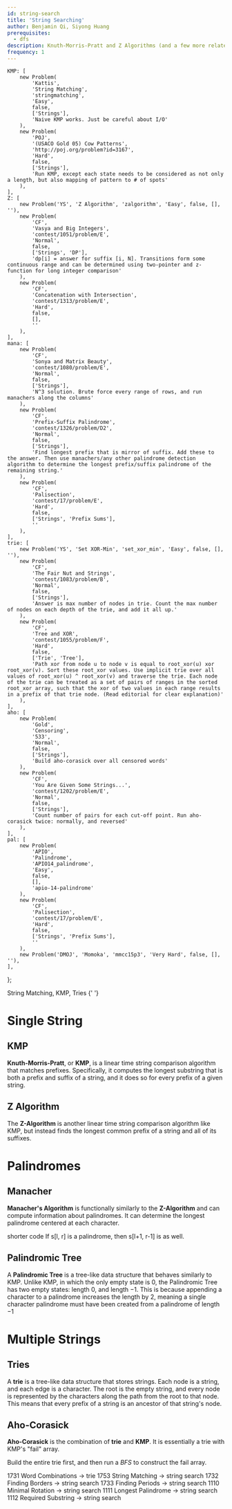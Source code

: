 ```yaml
---
id: string-search
title: 'String Searching'
author: Benjamin Qi, Siyong Huang
prerequisites:
  - dfs
description: Knuth-Morris-Pratt and Z Algorithms (and a few more related topics).
frequency: 1
---
```


	KMP: [
		new Problem(
			'Kattis',
			'String Matching',
			'stringmatching',
			'Easy',
			false,
			['Strings'],
			'Naive KMP works. Just be careful about I/O'
		),
		new Problem(
			'POJ',
			'(USACO Gold 05) Cow Patterns',
			'http://poj.org/problem?id=3167',
			'Hard',
			false,
			['Strings'],
			'Run KMP, except each state needs to be considered as not only a length, but also mapping of pattern to # of spots'
		),
	],
	Z: [
		new Problem('YS', 'Z Algorithm', 'zalgorithm', 'Easy', false, [], ''),
		new Problem(
			'CF',
			'Vasya and Big Integers',
			'contest/1051/problem/E',
			'Normal',
			false,
			['Strings', 'DP'],
			'dp[i] = answer for suffix [i, N]. Transitions form some continuous range and can be determined using two-pointer and z-function for long integer comparison'
		),
		new Problem(
			'CF',
			'Concatenation with Intersection',
			'contest/1313/problem/E',
			'Hard',
			false,
			[],
			''
		),
	],
	mana: [
		new Problem(
			'CF',
			'Sonya and Matrix Beauty',
			'contest/1080/problem/E',
			'Normal',
			false,
			['Strings'],
			'N^3 solution. Brute force every range of rows, and run manachers along the columns'
		),
		new Problem(
			'CF',
			'Prefix-Suffix Palindrome',
			'contest/1326/problem/D2',
			'Normal',
			false,
			['Strings'],
			'Find longest prefix that is mirror of suffix. Add these to the answer. Then use manachers/any other palindrome detection algorithm to determine the longest prefix/suffix palindrome of the remaining string.'
		),
		new Problem(
			'CF',
			'Palisection',
			'contest/17/problem/E',
			'Hard',
			false,
			['Strings', 'Prefix Sums'],
			''
		),
	],
	trie: [
		new Problem('YS', 'Set XOR-Min', 'set_xor_min', 'Easy', false, [], ''),
		new Problem(
			'CF',
			'The Fair Nut and Strings',
			'contest/1083/problem/B',
			'Normal',
			false,
			['Strings'],
			'Answer is max number of nodes in trie. Count the max number of nodes on each depth of the trie, and add it all up.'
		),
		new Problem(
			'CF',
			'Tree and XOR',
			'contest/1055/problem/F',
			'Hard',
			false,
			['Trie', 'Tree'],
			'Path xor from node u to node v is equal to root_xor(u) xor root_xor(v). Sort these root_xor values. Use implicit trie over all values of root_xor(u) ^ root_xor(v) and traverse the trie. Each node of the trie can be treated as a set of pairs of ranges in the sorted root_xor array, such that the xor of two values in each range results in a prefix of that trie node. (Read editorial for clear explanation)'
		),
	],
	aho: [
		new Problem(
			'Gold',
			'Censoring',
			'533',
			'Normal',
			false,
			['Strings'],
			'Build aho-corasick over all censored words'
		),
		new Problem(
			'CF',
			'You Are Given Some Strings...',
			'contest/1202/problem/E',
			'Normal',
			false,
			['Strings'],
			'Count number of pairs for each cut-off point. Run aho-corasick twice: normally, and reversed'
		),
	],
	pal: [
		new Problem(
			'APIO',
			'Palindrome',
			'APIO14_palindrome',
			'Easy',
			false,
			[],
			'apio-14-palindrome'
		),
		new Problem(
			'CF',
			'Palisection',
			'contest/17/problem/E',
			'Hard',
			false,
			['Strings', 'Prefix Sums'],
			''
		),
		new Problem('DMOJ', 'Momoka', 'mmcc15p3', 'Very Hard', false, [], ''),
	],
};

<Resources>
	<Resource source="CPC" title="11 - Strings" url="11_strings">
		String Matching, KMP, Tries
	</Resource>
	<Resource source="CP2" title="6.4 - String Matching">
		{' '}
	</Resource>
</Resources>

# Single String

## KMP

**Knuth-Morris-Pratt**, or **KMP**, is a linear time string comparison algorithm that matches prefixes. Specifically, it computes the longest substring that is both a prefix and suffix of a string, and it does so for every prefix of a given string.

<Resources>
	<Resource
		source="cp-algo"
		title="Prefix Function"
		url="string/prefix-function.html"
	></Resource>
	<Resource source="PAPS" title="14.2 - String Matching"></Resource>
	<Resource
		source="GFG"
		title="KMP Algorithm"
		url="searching-for-patterns-set-2-kmp-algorithm"
	></Resource>
	<Resource
		source="TC"
		title="String Searching"
		url="introduction-to-string-searching-algorithms"
	></Resource>
</Resources>

<Problems problems={problems.KMP} />

## Z Algorithm

The **Z-Algorithm** is another linear time string comparison algorithm like KMP, but instead finds the longest common prefix of a string and all of its suffixes.

<Resources>
	<Resource
		source="cp-algo"
		title="Z Function"
		url="string/z-function.html"
	></Resource>
	<Resource source="CPH" title="26.4 - Z-algorithm"></Resource>
	<Resource source="CF" title="Z Algorithm" url="3107"></Resource>
</Resources>

<Problems problems={problems.Z} />

# Palindromes

## Manacher

**Manacher's Algorithm** is functionally similarly to the **Z-Algorithm** and can compute information about palindromes. It can determine the longest palindrome centered at each character.

<Resources>
	<Resource
		source="HR"
		title="Manacher's Algorithm"
		url="https://www.hackerrank.com/topics/manachers-algorithm"
	></Resource>
	<Resource
		source="CF"
		title="adamant - Manacher's algorithm and code readability"
		url="12143"
		starred
	>
		shorter code
	</Resource>
	<Resource
		source="cp-algo"
		title="Manacher's Algorithm"
		url="string/manacher.html"
	></Resource>
</Resources>

<Info title="Don't Forget!">
	If s[l, r] is a palindrome, then s[l+1, r-1] is as well.
</Info>

<Problems problems={problems.mana} />

## Palindromic Tree

A **Palindromic Tree** is a tree-like data structure that behaves similarly to KMP. Unlike KMP, in which the only empty state is $0$, the Palindromic Tree has two empty states: length $0$, and length $-1$. This is because appending a character to a palindrome increases the length by $2$, meaning a single character palindrome must have been created from a palindrome of length $-1$

<Resources>
	<Resource source="CF" title="adamant - Palindromic Tree" url="13959" />
	<Resource
		source="adilet.org"
		title="Palindromic Tree"
		url="http://adilet.org/blog/palindromic-tree/"
	/>
</Resources>

<Problems problems={problems.pal} />

# Multiple Strings

## Tries

A **trie** is a tree-like data structure that stores strings. Each node is a string, and each edge is a character. The root is the empty string, and every node is represented by the characters along the path from the root to that node. This means that every prefix of a string is an ancestor of that string's node.

<Resources>
	<Resource source="CPH" title="26.2"></Resource>
	<Resource source="CF" title="Algorithm Gym" url="15729"></Resource>
	<Resource source="PAPS" title="14.1 - Tries"></Resource>
</Resources>

<Problems problems={problems.trie} />

## Aho-Corasick

**Aho-Corasick** is the combination of **trie** and **KMP**. It is essentially a trie with KMP's "fail" array.

<Warning>

Build the entire trie first, and then run a _BFS_ to construct the fail array.

</Warning>

<Resources>
	<Resource
		source="cp-algo"
		title="Aho Corasick"
		url="string/aho_corasick.html"
	></Resource>
	<Resource source="CF" title="adamant - Aho-Corasick" url="14854"></Resource>
	<Resource
		source="GFG"
		title="Aho-Corasick for Pattern Searching"
		url="aho-corasick-algorithm-pattern-searching"
	></Resource>
</Resources>

<Problems problems={problems.aho} />

<IncompleteSection>

1731 Word Combinations -> trie 1753 String Matching -> string search 1732 Finding Borders -> string search 1733 Finding Periods -> string search 1110 Minimal Rotation -> string search 1111 Longest Palindrome -> string search 1112 Required Substring -> string search

</IncompleteSection>
